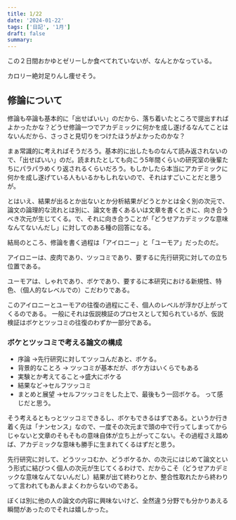 ```yaml
---
title: 1/22
date: '2024-01-22'
tags: ['日記', '1月']
draft: false
summary: 
---
```

この２日間おかゆとゼリーしか食べてれていないが、なんとかなっている。

カロリー絶対足りんし痩せそう。

## 修論について

修論も卒論も基本的に「出せばいい」のだから、落ち着いたところで提出すればよかったかな？どうせ修論一つでアカデミックに何かを成し遂げるなんてことはないんだから、さっさと見切りをつけたほうがよかったのかな？

まぁ常識的に考えればそうだろう。基本的に出したものなんて読み返されないので、「出せばいい」のだ。読まれたとしても向こう5年間くらいの研究室の後輩たちにパラパラめくり返されるくらいだろう。もしかしたら本当にアカデミックに何かを成し遂げている人もいるかもしれないので、それはすごいことだと思うが。

とはいえ、結果が出るとか出ないとか分析結果がどうとかとは全く別の次元で、論文の論理的な流れとは別に、論文を書くあるいは文章を書くときに、向き合うべき次元が生じてくる。で、それに向き合うことが「どうせアカデミックな意味なんてないんだし」に対してのある種の回答になる。

結局のところ、修論を書く過程は「アイロニー」と「ユーモア」だったのだ。

アイロニーは、皮肉であり、ツッコミであり、要するに先行研究に対しての立ち位置である。

ユーモアは、しゃれであり、ボケであり、要するに本研究における新規性、特色、（個人的なレベルでの）こだわりである。

このアイロニーとユーモアの往復の過程にこそ、個人のレベルが浮かび上がってくるのである。
一般にそれは仮説検証のプロセスとして知られているが、仮説検証はボケとツッコミの往復のわずか一部分である。

### ボケとツッコミで考える論文の構成
- 序論 ->先行研究に対してツッコんだあと、ボケる。
- 背景的なことろ -> ツッコミが基本だが、ボケ方はいくらでもある
- 実験とか考えてること->盛大にボケる
- 結果など->セルフツッコミ
- まとめと展望 ->セルフツッコミをした上で、最後もう一回ボケる。
って感じだと思う。

そう考えるともっとツッコミできるし、ボケもできるはずである。というか行き着く先は「ナンセンス」なので、一度その次元まで頭の中で行ってしまってからじゃないと文章のそもそもの意味自体が立ち上がってこない。その過程さえ踏めば、アカデミックな意味も勝手に生まれてくるはずだと思う。

先行研究に対して、どうツッコむか、どうボケるか、の次元にはじめて論文という形式に結びつく個人の次元が生じてくるわけで、だからこそ（どうせアカデミックな意味なんてないんだし）結果が出て終わりとか、整合性取れたから終わりって言われてもあんまよくわからないのである。

ぼくは別に他の人の論文の内容に興味ないけど、全然違う分野でも分かりあえる瞬間があったのでそれは嬉しかった。
